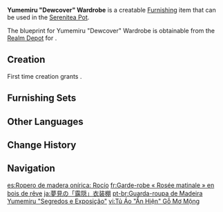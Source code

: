 {{Furnishing Infobox
|id             = 370114
|image          = Item Yumemiru Dewcover Wardrobe.png
|category       = Large Furnishing
|subcategory    = Cabinet
|quality        = 3
|adeptal_energy = 60
|load           = 85
|reduced_load   = 64
|description    = A sealed Inazuman clothes cabinet. Its thickness and walls have been adjusted based on the unique features of Inazuman kimonos.<br>Inazuma is surrounded on three sides by the ocean and the air is saturated with moisture, and as such, clothes are liable to become damp and moldy easily after being stored to a long time. As such, the upper section of this wardrobe contains a replaceable wooden box full of dried petals and sawdust that is used to absorb water and control the humidity within. This contraption actually works quite well, for the record.
|blueprint      = Realm Depot
}}
'''Yumemiru "Dewcover" Wardrobe''' is a creatable [[Furnishing]] item that can be used in the [[Serenitea Pot]].

The blueprint for Yumemiru "Dewcover" Wardrobe is obtainable from the [[Realm Depot]] for {{Item|Realm Currency|24|x=160}}.

==Creation==
First time creation grants {{Item|Trust|24|x=60}}.
{{Recipe
|type = Creation
|time = 14h
|Yumemiru Wood = 12
|sort = Yumemiru Wood
}}

==Furnishing Sets==
{{Craft Usage|type=Furnishing Set}}

==Other Languages==
{{Other Languages
|en      = Yumemiru "Dewcover" Wardrobe
|zhs     = 梦见木「露隐」衣柜
|zhs_rm  = Mèngjiàn-mù "Lù Yǐn" Yījù
|zht     = 夢見木「露隱」衣櫃
|zht_rm  = Mèngjiàn-mù "Lù Yǐn" Yījù
|zh_tl   = <!--use {{Lex|Yumemiru|zh}}-->
|ja      = 夢見の「露隠」衣装棚
|ja_rm   = Yumemiru no "Roin" Ishoudana{{Assumed}}
|ja_tl   = <!--use {{Lex|Yumemiru|ja}}-->
|ko      = 꿈<->의 나무 「드러냄」 옷장
|ko_tl   = {{Lex|Yumemiru|ko}} Wood "Reveal" Closet
|es      = Ropero de madera onírica: Rocío
|es_tl   = {{Lex|Yumemiru|es}} Wood Wardrobe: Dew
|fr      = Garde-robe «&nbsp;Rosée matinale&nbsp;» en bois de rêve
|fr_tl   = Wardrobe "Morning Dew" in {{Lex|Yumemiru|fr}} Wood
|ru      = Гардероб из юмэмиру «Росинка»
|ru_tl   = Wardrobe from Yumemiru "Dewdrop"
|th      = ตู้เสื้อผ้าไม้ Yumemiru "มิดชิด"
|th_rm   = 
|th_tl   = 
|vi      = Tủ Áo "Ẩn Hiện" Gỗ Mơ Mộng
|vi_tl   = 
|de      = Kleiderschrank aus Yumemiru-Holz „Auftauchen des Verborgenen“
|de_tl   = Wardrobe from Yumemiru Wood "Emergence of the Hidden"
|id      = Lemari Kayu Yumemiru: Tudung Embun
|id_tl   = Yumemiru Wooden Wardrobe: Dew Cover
|pt      = Guarda-roupa de Madeira Yumemiru "Segredos e Exposição"
|pt_tl   = 
|tr      = Yumemiru "Çiy Örtüsü" Gardırop
|tr_tl   = 
|it      = Armadio Rugiada del mattino in legno onirico
|it_tl   = <!--use {{Lex|Yumemiru|it}}-->
}}

==Change History==
{{Change History|2.2}}

==Navigation==
{{Furnishing Navbox|interior}}

[[es:Ropero de madera onírica: Rocío]]
[[fr:Garde-robe « Rosée matinale » en bois de rêve]]
[[ja:夢見の「露隠」衣装棚]]
[[pt-br:Guarda-roupa de Madeira Yumemiru "Segredos e Exposição"]]
[[vi:Tủ Áo "Ẩn Hiện" Gỗ Mơ Mộng]]